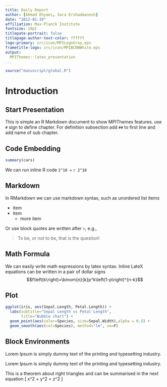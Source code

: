 ```yaml
---
title: Daily Report
author: [Ahmad Ehyaei, Sara Ershadmanesh]
date: "2012-01-19"
affiliation: Max-Planck Institute 
fontsize: 10pt
titlepate-portrait: false
titlepage-author-text-color: ffffff
logo-primary: src/icon/MPILogoGray.eps
frametitle-logo: src/icon/MPIBCNNWhite.eps
output:
  MPIThemes::latex_presentation
...
```


```r
source("manuscript/global.R")
```

# Introduction

## Start Presentation

This is simple an R Markdown document to show MPIThemes features.
use `#` sign to define chapter.
For definition subsection add `##` to first line and add name of sub chapter.

## Code Embedding

```r
summary(cars)
```

We can run inline R code `2^10 = ` `r 2^10`

## Markdown

In RMarkdown we can use markdown syntax, such as unordered list items

- item
- item
    - more item

Or use block quotes are written after `>`, e.g.,

> To be, or not to be, that is the question!

## Math Formula

We can easily write math expressions by latex syntax. 
Inline LateX equations can be written in a pair of dollar signs
$$f\left(k\right)=\binom{n}{k}p^k\left(1-p\right)^{n-k}$$

## Plot


```r
ggplot(iris, aes(Sepal.Length, Petal.Length)) + 
  labs(subtitle="Sepal Length vs Petal Length",
       title="Bubble chart") + 
  geom_point(aes(color=Species, size=Sepal.Width),alpha = 0.5) +
  geom_smooth(aes(col=Species), method="lm", se=F)
```

## Block Environments

:::: {.rmdThink data-latex=""}
Lorem Ipsum is simply dummy text of the printing and typesetting industry. 
::::

:::: {.rmdthink data-latex=""}
Lorem Ipsum is simply dummy text of the printing and typesetting industry. 
::::

:::: {.Theorem data-latex="{Pythagorean theorem}"}
This is a theorem about right triangles and can be summarised in the next 
equation 
\[ x^2 + y^2 = z^2 \]
::::


